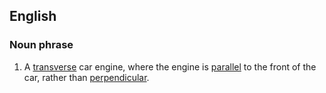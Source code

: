 ==English==
===Noun phrase===
#A [[transverse]] car engine, where the engine is [[parallel]] to the front of the car, rather than [[perpendicular]].